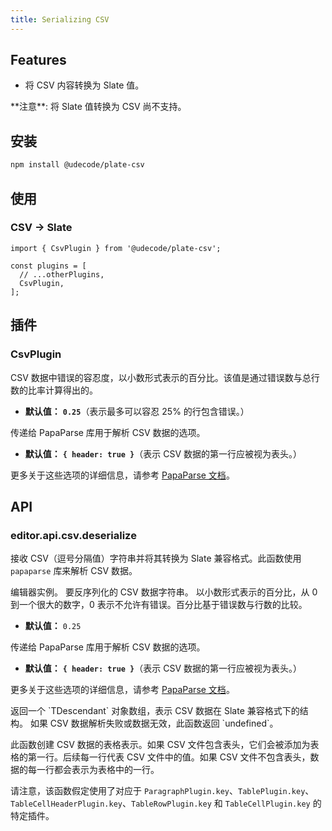 ```yaml
---
title: Serializing CSV
---
```


<ComponentPreview name="csv-demo" />

<PackageInfo>

## Features

- 将 CSV 内容转换为 Slate 值。

<Callout className="my-4">
  **注意**: 将 Slate 值转换为 CSV 尚不支持。
</Callout>

</PackageInfo>

## 安装

```bash
npm install @udecode/plate-csv
```

## 使用

### CSV -> Slate

```tsx
import { CsvPlugin } from '@udecode/plate-csv';

const plugins = [
  // ...otherPlugins,
  CsvPlugin,
];
```

## 插件

### CsvPlugin

<APIOptions>

<APIItem name="errorTolerance" type="number" optional>

CSV 数据中错误的容忍度，以小数形式表示的百分比。该值是通过错误数与总行数的比率计算得出的。

- **默认值：** **`0.25`**（表示最多可以容忍 25% 的行包含错误。）

</APIItem>
<APIItem name="parseOptions" type="ParseConfig" optional>

传递给 PapaParse 库用于解析 CSV 数据的选项。

- **默认值：** **`{ header: true }`**（表示 CSV 数据的第一行应被视为表头。）

更多关于这些选项的详细信息，请参考 [PapaParse 文档](https://www.papaparse.com/docs#config)。

</APIItem>
</APIOptions>

## API

### editor.api.csv.deserialize

接收 CSV（逗号分隔值）字符串并将其转换为 Slate 兼容格式。此函数使用 `papaparse` 库来解析 CSV 数据。

<APIParameters>
<APIItem name="editor" type="PlateEditor">
编辑器实例。
</APIItem>
<APIItem name="data" type="string">
要反序列化的 CSV 数据字符串。
</APIItem>
<APIItem name="errorTolerance" type="number" optional>
以小数形式表示的百分比，从 0 到一个很大的数字，0 表示不允许有错误。百分比基于错误数与行数的比较。

- **默认值：** `0.25`

</APIItem>
<APIItem name="parseOptions" type="ParseConfig">

传递给 PapaParse 库用于解析 CSV 数据的选项。

- **默认值：** **`{ header: true }`**（表示 CSV 数据的第一行应被视为表头。）

更多关于这些选项的详细信息，请参考 [PapaParse 文档](https://www.papaparse.com/docs#config)。

</APIItem>
</APIParameters>

<APIReturns>
  <APIItem type="TDescendant[]">
    返回一个 `TDescendant` 对象数组，表示 CSV 数据在 Slate 兼容格式下的结构。
    如果 CSV 数据解析失败或数据无效，此函数返回 `undefined`。
  </APIItem>
</APIReturns>

此函数创建 CSV 数据的表格表示。如果 CSV 文件包含表头，它们会被添加为表格的第一行。后续每一行代表 CSV 文件中的值。如果 CSV 文件不包含表头，数据的每一行都会表示为表格中的一行。

请注意，该函数假定使用了对应于 `ParagraphPlugin.key`、`TablePlugin.key`、`TableCellHeaderPlugin.key`、`TableRowPlugin.key` 和 `TableCellPlugin.key` 的特定插件。

